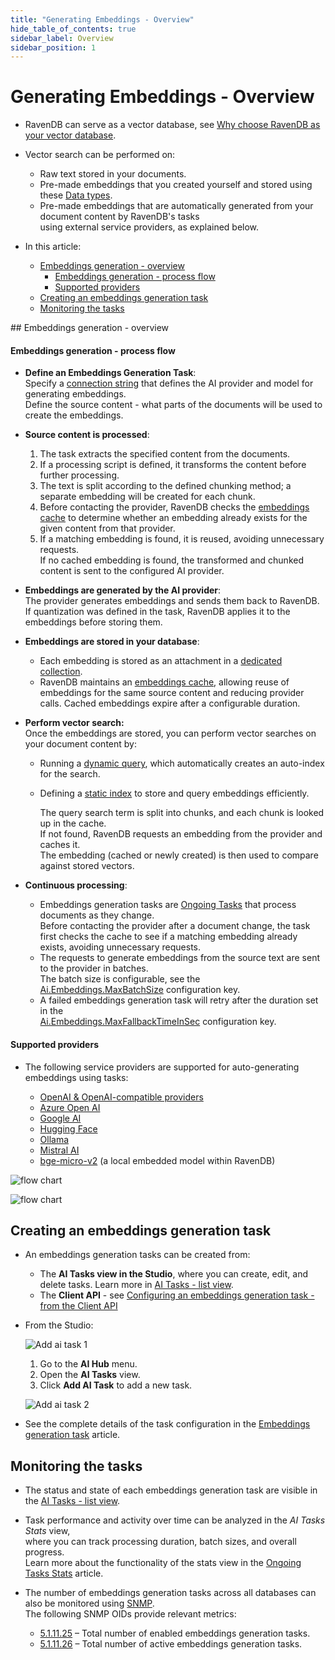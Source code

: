 ```yaml
---
title: "Generating Embeddings - Overview"
hide_table_of_contents: true
sidebar_label: Overview
sidebar_position: 1
---
```



# Generating Embeddings - Overview
<Admonition type="note" title="">

* RavenDB can serve as a vector database, see [Why choose RavenDB as your vector database](../../ai-integration/vector-search/ravendb-as-vector-database.mdx#why-choose-ravendb-as-your-vector-database).

* Vector search can be performed on:   
   * Raw text stored in your documents.   
   * Pre-made embeddings that you created yourself and stored using these [Data types](../../ai-integration/vector-search/data-types-for-vector-search.mdx#numerical-data).  
   * Pre-made embeddings that are automatically generated from your document content by RavenDB's tasks  
     using external service providers, as explained below.
* In this article:
  * [Embeddings generation - overview](../../ai-integration/generating-embeddings/overview.mdx#embeddings-generation---overview)
     * [Embeddings generation - process flow](../../ai-integration/generating-embeddings/overview.mdx#embeddings-generation---process-flow)
     * [Supported providers](../../ai-integration/generating-embeddings/overview.mdx#supported-providers)
  * [Creating an embeddings generation task](../../ai-integration/generating-embeddings/overview.mdx#creating-an-embeddings-generation-task)
  * [Monitoring the tasks](../../ai-integration/generating-embeddings/overview.mdx#monitoring-the-tasks)

</Admonition>
## Embeddings generation - overview

<Admonition type="note" title="">

#### Embeddings generation - process flow
* **Define an Embeddings Generation Task**:  
  Specify a [connection string](../../ai-integration/connection-strings/connection-strings-overview.mdx) that defines the AI provider and model for generating embeddings.  
  Define the source content - what parts of the documents will be used to create the embeddings.  

* **Source content is processed**:  
  1. The task extracts the specified content from the documents.  
  2. If a processing script is defined, it transforms the content before further processing.  
  3. The text is split according to the defined chunking method; a separate embedding will be created for each chunk.  
  4. Before contacting the provider, RavenDB checks the [embeddings cache](../../ai-integration/generating-embeddings/embedding-collections.mdx#the-embeddings-cache-collection)
     to determine whether an embedding already exists for the given content from that provider.
  5. If a matching embedding is found, it is reused, avoiding unnecessary requests.  
     If no cached embedding is found, the transformed and chunked content is sent to the configured AI provider.  

* **Embeddings are generated by the AI provider**:  
  The provider generates embeddings and sends them back to RavenDB.  
  If quantization was defined in the task, RavenDB applies it to the embeddings before storing them.

* **Embeddings are stored in your database**:  
  * Each embedding is stored as an attachment in a [dedicated collection](../../ai-integration/generating-embeddings/embedding-collections.mdx#the-embeddings-collection).  
  * RavenDB maintains an [embeddings cache](../../ai-integration/generating-embeddings/embedding-collections.mdx#the-embeddings-cache-collection),
    allowing reuse of embeddings for the same source content and reducing provider calls.
    Cached embeddings expire after a configurable duration.

* **Perform vector search:**  
  Once the embeddings are stored, you can perform vector searches on your document content by:  
  * Running a [dynamic query](../../ai-integration/vector-search/vector-search-using-dynamic-query.mdx#querying-pre-made-embeddings-generated-by-tasks), which automatically creates an auto-index for the search.  
  * Defining a [static index](../../ai-integration/vector-search/vector-search-using-static-index.mdx#indexing-pre-made-text-embeddings) to store and query embeddings efficiently.  

      The query search term is split into chunks, and each chunk is looked up in the cache.  
      If not found, RavenDB requests an embedding from the provider and caches it.  
      The embedding (cached or newly created) is then used to compare against stored vectors. 

* **Continuous processing**:  
  * Embeddings generation tasks are [Ongoing Tasks](../../studio/database/tasks/ongoing-tasks/general-info.mdx) that process documents as they change.  
    Before contacting the provider after a document change, the task first checks the cache to see if a matching embedding already exists, avoiding unnecessary requests.
  * The requests to generate embeddings from the source text are sent to the provider in batches.  
    The batch size is configurable, see the [Ai.Embeddings.MaxBatchSize](../../server/configuration/ai-integration-configuration.mdx#aiembeddingsmaxbatchsize) configuration key.  
  * A failed embeddings generation task will retry after the duration set in the  
    [Ai.Embeddings.MaxFallbackTimeInSec](../../server/configuration/ai-integration-configuration.mdx#aiembeddingsmaxfallbacktimeinsec) configuration key.

</Admonition>
<Admonition type="note" title="">

#### Supported providers
* The following service providers are supported for auto-generating embeddings using tasks:

    * [OpenAI & OpenAI-compatible providers](../../ai-integration/connection-strings/open-ai.mdx)
    * [Azure Open AI](../../ai-integration/connection-strings/azure-open-ai.mdx)
    * [Google AI](../../ai-integration/connection-strings/google-ai.mdx)
    * [Hugging Face](../../ai-integration/connection-strings/hugging-face.mdx)
    * [Ollama](../../ai-integration/connection-strings/ollama.mdx)
    * [Mistral AI](../../ai-integration/connection-strings/mistral-ai.mdx)
    * [bge-micro-v2](../../ai-integration/connection-strings/embedded.mdx) (a local embedded model within RavenDB)

</Admonition>

![flow chart](./assets/embeddings-generation-task-flow.png)

![flow chart](./assets/vector-search-flow.png)



## Creating an embeddings generation task

* An embeddings generation tasks can be created from:
    * The **AI Tasks view in the Studio**, where you can create, edit, and delete tasks. Learn more in [AI Tasks - list view](../../ai-integration/ai-tasks-list-view.mdx).
    * The **Client API** - see [Configuring an embeddings generation task - from the Client API](../../ai-integration/generating-embeddings/embeddings-generation-task.mdx#configuring-an-embeddings-generation-task---from-the-client-api)
* From the Studio:  

     ![Add ai task 1](./assets/add-ai-task-1.png)

     1. Go to the **AI Hub** menu.
     2. Open the **AI Tasks** view.
     3. Click **Add AI Task** to add a new task.

     ![Add ai task 2](./assets/add-ai-task-2.png)

* See the complete details of the task configuration in the [Embeddings generation task](../../ai-integration/generating-embeddings/embeddings-generation-task.mdx) article.



## Monitoring the tasks

* The status and state of each embeddings generation task are visible in the [AI Tasks - list view](../../ai-integration/ai-tasks-list-view.mdx).

* Task performance and activity over time can be analyzed in the _AI Tasks Stats_ view,  
  where you can track processing duration, batch sizes, and overall progress.  
  Learn more about the functionality of the stats view in the [Ongoing Tasks Stats](../../studio/database/stats/ongoing-tasks-stats/overview.mdx) article.

* The number of embeddings generation tasks across all databases can also be monitored using [SNMP](../../server/administration/snmp/snmp-overview.mdx).  
  The following SNMP OIDs provide relevant metrics:
  * [5.1.11.25](../../server/administration/snmp/snmp-overview.mdx#511125) – Total number of enabled embeddings generation tasks.
  * [5.1.11.26](../../server/administration/snmp/snmp-overview.mdx#511126) – Total number of active embeddings generation tasks.



